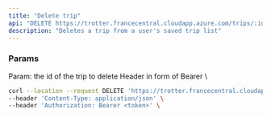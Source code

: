 ```yaml
---
title: "Delete trip"
api: "DELETE https://trotter.francecentral.cloudapp.azure.com/trips/:id"
description: "Deletes a trip from a user's saved trip list"
---
```


### Params

<ParamField path="id" name="id" type="string">
    Param: the id of the trip to delete
</ParamField>

<ParamField type="string" header="Authorization">
    Header in form of Bearer \<jwt\>
</ParamField>


<RequestExample>

```bash Example Request
curl --location --request DELETE 'https://trotter.francecentral.cloudapp.azure.com/trips/:id' \
--header 'Content-Type: application/json' \
--header 'Authorization: Bearer <token>' \
```

</RequestExample>

